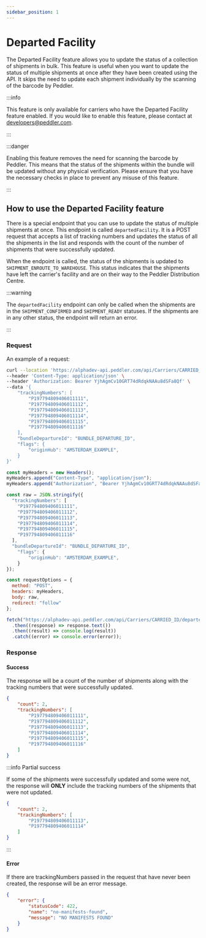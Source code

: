 ```yaml
---
sidebar_position: 1
---
```


# Departed Facility

The Departed Facility feature allows you to update the status of a collection of shipments in bulk. This feature is useful when you want to update the status of multiple shipments at once after they have been created using the API. It skips the need to update each shipment individually by the scanning of the barcode by Peddler.

:::info

This feature is only available for carriers who have the Departed Facility feature enabled. If you would like to enable this feature, please contact at [developers@peddler.com](mailto:developers@peddler.com).

:::

:::danger

Enabling this feature removes the need for scanning the barcode by Peddler. This means that the status of the shipments within the bundle will be updated without any physical verification. Please ensure that you have the necessary checks in place to prevent any misuse of this feature.

:::

## How to use the Departed Facility feature

There is a special endpoint that you can use to update the status of multiple shipments at once. This endpoint is called `departedFacility`. It is a POST request that accepts a list of tracking numbers and updates the status of all the shipments in the list and responds with the count of the number of shipments that were successfully updated.

When the endpoint is called, the status of the shipments is updated to `SHIPMENT_ENROUTE_TO_WAREHOUSE`. This status indicates that the shipments have left the carrier's facility and are on their way to the Peddler Distribution Centre.

:::warning

The `departedFacility` endpoint can only be called when the shipments are in the `SHIPMENT_CONFIRMED` and `SHIPMENT_READY` statuses. If the shipments are in any other status, the endpoint will return an error.

:::

### Request

An example of a request:



<Tabs>
<TabItem value="cURL">


```bash title="Departed Facility Request"
curl --location 'https://alphadev-api.peddler.com/api/Carriers/CARRIED_ID/departedFacility' \
--header 'Content-Type: application/json' \
--header 'Authorization: Bearer YjhAgmCv10GRT74dRdqkNAAu8dSFa8Qf' \
--data '{
    "trackingNumbers": [
        "P197794809406011111",
        "P197794809406011112",
        "P197794809406011113",
        "P197794809406011114",
        "P197794809406011115",
        "P197794809406011116"
    ],
    "bundleDepartureId": "BUNDLE_DEPARTURE_ID",
    "flags": {
        "originHub": "AMSTERDAM_EXAMPLE",
    }
}'
```


</TabItem>
<TabItem value="JavaScript">


```js title="Departed Facility Request"
const myHeaders = new Headers();
myHeaders.append("Content-Type", "application/json");
myHeaders.append("Authorization", "Bearer YjhAgmCv10GRT74dRdqkNAAu8dSFa8Qf");

const raw = JSON.stringify({
  "trackingNumbers": [
    "P197794809406011111",
    "P197794809406011112",
    "P197794809406011113",
    "P197794809406011114",
    "P197794809406011115",
    "P197794809406011116"
  ],
  "bundleDepartureId": "BUNDLE_DEPARTURE_ID",
    "flags": {
        "originHub": "AMSTERDAM_EXAMPLE",
    }
});

const requestOptions = {
  method: "POST",
  headers: myHeaders,
  body: raw,
  redirect: "follow"
};

fetch("https://alphadev-api.peddler.com/api/Carriers/CARRIED_ID/departedFacility", requestOptions)
  .then((response) => response.text())
  .then((result) => console.log(result))
  .catch((error) => console.error(error));
```


</TabItem>
</Tabs>


### Response

#### Success

The response will be a count of the number of shipments along with the tracking numbers that were successfully updated.

```json
{
    "count": 2,
    "trackingNumbers": [
        "P197794809406011111",
        "P197794809406011112",
        "P197794809406011113",
        "P197794809406011114",
        "P197794809406011115",
        "P197794809406011116"
    ]
}
```

:::info Partial success

If some of the shipments were successfully updated and some were not, the response will **ONLY** include the tracking numbers of the shipments that were not updated.
  
```json
{
    "count": 2,
    "trackingNumbers": [
        "P197794809406011113",
        "P197794809406011114"
    ]
}
```

:::


#### Error

If there are trackingNumbers passed in the request that have never been created, the response will be an error message.

```json
{
    "error": {
        "statusCode": 422,
        "name": "no-manifests-found",
        "message": "NO MANIFESTS FOUND"
    }
}
```